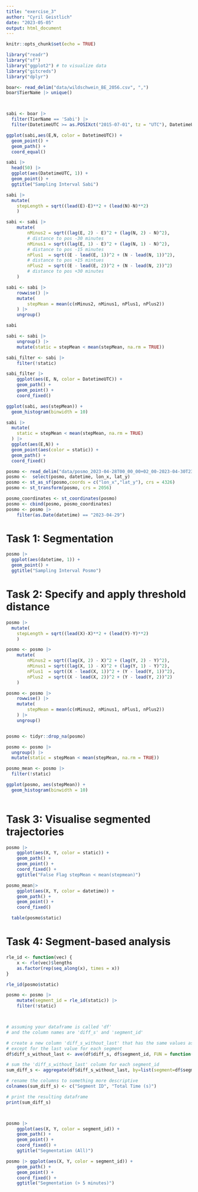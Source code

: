 ```yaml
---
title: "exercise_3"
author: "Cyril Geistlich"
date: "2023-05-05"
output: html_document
---
```


```r
knitr::opts_chunk$set(echo = TRUE)
```

```r
library("readr") 
library("sf") 
library("ggplot2") # to visualize data
library("gitcreds")
library("dplyr")
```

```r
boar<- read_delim("data/wildschwein_BE_2056.csv", ",")
boar$TierName |> unique()



sabi <- boar |> 
  filter(TierName == 'Sabi') |>
  filter(DatetimeUTC >= as.POSIXct("2015-07-01", tz = "UTC"), DatetimeUTC < as.POSIXct("2015-07-03", tz = "UTC"))
```

```r
ggplot(sabi,aes(E,N, color = DatetimeUTC)) +
  geom_point() +
  geom_path() + 
  coord_equal()
```
```r

sabi |>
  head(50) |>
  ggplot(aes(DatetimeUTC, 1)) +
  geom_point() +
  ggtitle("Sampling Interval Sabi")

```
```r
sabi |> 
  mutate(
    stepLength = sqrt((lead(E)-E)**2 + (lead(N)-N)**2)
    )
```   
```r
sabi <- sabi |>
    mutate(
        nMinus2 = sqrt((lag(E, 2) - E)^2 + (lag(N, 2) - N)^2), 
        # distance to pos -30 minutes
        nMinus1 = sqrt((lag(E, 1) - E)^2 + (lag(N, 1) - N)^2), 
        # distance to pos -15 minutes
        nPlus1  = sqrt((E - lead(E, 1))^2 + (N - lead(N, 1))^2), 
        # distance to pos +15 mintues
        nPlus2  = sqrt((E - lead(E, 2))^2 + (N - lead(N, 2))^2) 
        # distance to pos +30 minutes
    )
```

```r
sabi <- sabi |>
    rowwise() |>
    mutate(
        stepMean = mean(c(nMinus2, nMinus1, nPlus1, nPlus2))
    ) |>
    ungroup()

sabi
```

```r
sabi <- sabi |>
    ungroup() |>
    mutate(static = stepMean < mean(stepMean, na.rm = TRUE))

sabi_filter <- sabi |>
    filter(!static)

sabi_filter |>
    ggplot(aes(E, N, color = DatetimeUTC)) +
    geom_path() +
    geom_point() +
    coord_fixed()
```
```r
ggplot(sabi, aes(stepMean)) +
  geom_histogram(binwidth = 10)
```
```r
sabi |>
  mutate(
    static = stepMean < mean(stepMean, na.rm = TRUE)
  ) |> 
  ggplot(aes(E,N)) +
  geom_point(aes(color = static)) +
  geom_path() +
  coord_fixed()
```

```r
posmo <- read_delim("data/posmo_2023-04-28T00_00_00+02_00-2023-04-30T23_59_59+02_00.csv", ",")
posmo <-  select(posmo, datetime, lon_x, lat_y)
posmo <- st_as_sf(posmo,coords = c("lon_x","lat_y"), crs = 4326) 
posmo <- st_transform(posmo, crs = 2056)
```

```r
posmo_coordinates <- st_coordinates(posmo)
posmo <- cbind(posmo, posmo_coordinates)
posmo <- posmo |>
    filter(as.Date(datetime) == "2023-04-29")
```

# Task 1: Segmentation

```r
posmo |>
  ggplot(aes(datetime, 1)) +
  geom_point() +
  ggtitle("Sampling Interval Posmo")

```

# Task 2: Specify and apply threshold distance

```r
posmo |> 
  mutate(
    stepLength = sqrt((lead(X)-X)**2 + (lead(Y)-Y)**2)
    )
```
```r
posmo <- posmo |>
    mutate(
        nMinus2 = sqrt((lag(X, 2) - X)^2 + (lag(Y, 2) - Y)^2), 
        nMinus1 = sqrt((lag(X, 1) - X)^2 + (lag(Y, 1) - Y)^2), 
        nPlus1  = sqrt((X - lead(X, 1))^2 + (Y - lead(Y, 1))^2), 
        nPlus2  = sqrt((X - lead(X, 2))^2 + (Y - lead(Y, 2))^2) 
    )
```

```r
posmo <- posmo |>
    rowwise() |>
    mutate(
        stepMean = mean(c(nMinus2, nMinus1, nPlus1, nPlus2))
    ) |>
    ungroup()


posmo <- tidyr::drop_na(posmo)

posmo <- posmo |>
  ungroup() |>
  mutate(static = stepMean < mean(stepMean, na.rm = TRUE))

posmo_mean <- posmo |>
  filter(!static) 

```

```r
ggplot(posmo, aes(stepMean)) +
  geom_histogram(binwidth = 10)
  
```

# Task 3: Visualise segmented trajectories

```r
posmo |>
    ggplot(aes(X, Y, color = static)) +
    geom_path() +
    geom_point() +
    coord_fixed() +
    ggtitle("False Flag stepMean < mean(stepmean)")

posmo_mean|>
    ggplot(aes(X, Y, color = datetime)) +
    geom_path() +
    geom_point() +
    coord_fixed()

  table(posmo$static)
```
# Task 4: Segment-based analysis

```r


rle_id <- function(vec) {
    x <- rle(vec)$lengths
    as.factor(rep(seq_along(x), times = x))
}

rle_id(posmo$static)
```

```r

posmo <- posmo |>
    mutate(segment_id = rle_id(static)) |>
    filter(!static)



# assuming your dataframe is called 'df'
# and the column names are 'diff_s' and 'segment_id'

# create a new column 'diff_s_without_last' that has the same values as 'diff_s',
# except for the last value for each segment
df$diff_s_without_last <- ave(df$diff_s, df$segment_id, FUN = function(x) c(x[-length(x)], NA))

# sum the 'diff_s_without_last' column for each segment_id
sum_diff_s <- aggregate(df$diff_s_without_last, by=list(segment=df$segment_id), FUN=sum, na.rm=TRUE)

# rename the columns to something more descriptive
colnames(sum_diff_s) <- c("Segment ID", "Total Time (s)")

# print the resulting dataframe
print(sum_diff_s)




```
```r
posmo |>
    ggplot(aes(X, Y, color = segment_id)) +
    geom_path() +
    geom_point() +
    coord_fixed() + 
    ggtitle("Segmentation (All)")

posmo |> ggplot(aes(X, Y, color = segment_id)) +
    geom_path() +
    geom_point() +
    coord_fixed() + 
    ggtitle("Segmentation (> 5 minutes)")
```

  